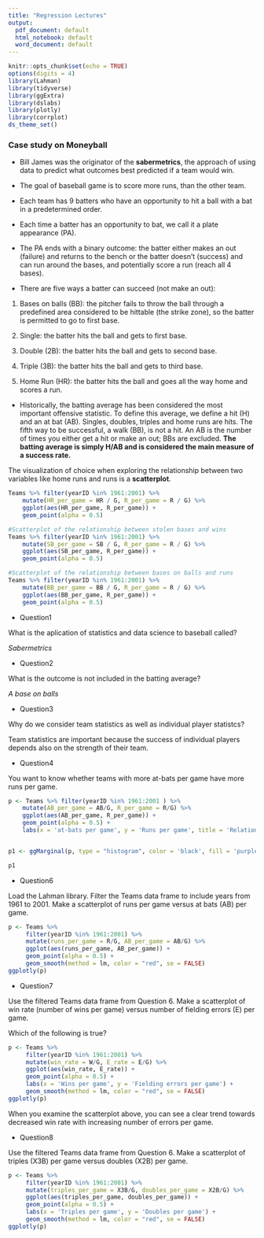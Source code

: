 ```yaml
---
title: "Regression Lectures"
output:
  pdf_document: default
  html_notebook: default
  word_document: default
---
```



```r
knitr::opts_chunk$set(echo = TRUE)
options(digits = 4)
library(Lahman)
library(tidyverse)
library(ggExtra)
library(dslabs)
library(plotly)
library(corrplot)
ds_theme_set()
```

### Case study on Moneyball

* Bill James was the originator of the **sabermetrics**, the approach of using data to predict what outcomes best predicted if a team would win.

* The goal of baseball game is to score more runs, than the other team.

* Each team has 9 batters who have an opportunity to hit a ball with a bat in a predetermined order.

* Each time a batter has an opportunity to bat, we call it a plate appearance (PA).

* The PA ends with a binary outcome: the batter either makes an out (failure) and returns to the bench or the batter doesn’t (success) and can run around the bases, and potentially score a run (reach all 4 bases).

* There are five ways a batter can succeed (not make an out):

1. Bases on balls (BB): the pitcher fails to throw the ball through a predefined area considered to be hittable (the strike zone), so the batter is permitted to go to first base.

2. Single: the batter hits the ball and gets to first base.

3. Double (2B): the batter hits the ball and gets to second base.

4. Triple (3B): the batter hits the ball and gets to third base.

5. Home Run (HR): the batter hits the ball and goes all the way home and scores a run.

* Historically, the batting average has been considered the most important offensive statistic. To define this average, we define a hit (H) and an at bat (AB). Singles, doubles, triples and home runs are hits. The fifth way to be successful, a walk (BB), is not a hit. An AB is the number of times you either get a hit or make an out; BBs are excluded. **The batting average is simply H/AB and is considered the main measure of a success rate.**

The visualization of choice when exploring the relationship between two variables like home runs and runs is a **scatterplot**.

```r



Teams %>% filter(yearID %in% 1961:2001) %>%
    mutate(HR_per_game = HR / G, R_per_game = R / G) %>%
    ggplot(aes(HR_per_game, R_per_game)) + 
    geom_point(alpha = 0.5)
```

```r

#Scatterplot of the relationship between stolen bases and wins
Teams %>% filter(yearID %in% 1961:2001) %>%
    mutate(SB_per_game = SB / G, R_per_game = R / G) %>%
    ggplot(aes(SB_per_game, R_per_game)) + 
    geom_point(alpha = 0.5)
```

```r

#Scatterplot of the relationship between bases on balls and runs
Teams %>% filter(yearID %in% 1961:2001) %>%
    mutate(BB_per_game = BB / G, R_per_game = R / G) %>%
    ggplot(aes(BB_per_game, R_per_game)) + 
    geom_point(alpha = 0.5)
```

* Question1

What is the aplication of statistics and data science to baseball called?

*Sabermetrics*

* Question2

What is the outcome is not included in the batting average?

*A base on balls*

* Question3

Why do we consider team statistics as well as individual player statistcs?

Team statistics are important because the success of individual players depends also on the strength of their team.

* Question4

You want to know whether teams with more at-bats per game have more runs per game.

```r


p <- Teams %>% filter(yearID %in% 1961:2001 ) %>%
    mutate(AB_per_game = AB/G, R_per_game = R/G) %>%
    ggplot(aes(AB_per_game, R_per_game)) + 
    geom_point(alpha = 0.5) +
    labs(x = 'at-bats per game', y = 'Runs per game', title = 'Relationship (at-bats x runs) per game' )


p1 <- ggMarginal(p, type = "histogram", color = 'black', fill = 'purple')

p1
```

* Question6

Load the Lahman library. Filter the Teams data frame to include years from 1961 to 2001. Make a scatterplot of runs per game versus at bats (AB) per game.

```r

p <- Teams %>% 
     filter(yearID %in% 1961:2001) %>%
     mutate(runs_per_game = R/G, AB_per_game = AB/G) %>%
     ggplot(aes(runs_per_game, AB_per_game)) +
     geom_point(alpha = 0.5) +
     geom_smooth(method = lm, color = "red", se = FALSE)
ggplotly(p)
```

* Question7

Use the filtered Teams data frame from Question 6. Make a scatterplot of win rate (number of wins per game) versus number of fielding errors (E) per game.


Which of the following is true?

```r

p <- Teams %>% 
     filter(yearID %in% 1961:2001) %>%
     mutate(win_rate = W/G, E_rate = E/G) %>%
     ggplot(aes(win_rate, E_rate)) +
     geom_point(alpha = 0.5) +
     labs(x = 'Wins per game', y = 'Fielding errors per game') +
     geom_smooth(method = lm, color = "red", se = FALSE)
ggplotly(p)
```

When you examine the scatterplot above, you can see a clear trend towards decreased win rate with increasing number of errors per game.

* Question8

Use the filtered Teams data frame from Question 6. Make a scatterplot of triples (X3B) per game versus doubles (X2B) per game.

```r

p <- Teams %>% 
     filter(yearID %in% 1961:2001) %>%
     mutate(triples_per_game = X3B/G, doubles_per_game = X2B/G) %>%
     ggplot(aes(triples_per_game, doubles_per_game)) +
     geom_point(alpha = 0.5) +
     labs(x = 'Triples per game', y = 'Doubles per game') +
     geom_smooth(method = lm, color = "red", se = FALSE)
ggplotly(p)
```


